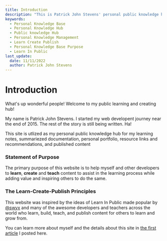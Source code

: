 ```yaml
---
title: Introduction
description: "This is Patrick John Stevens' personal public knowledge hub"
keywords:
  - Personal Knowledge Base
  - Personal Knowledge Hub
  - Public knowledge Hub
  - Personal Knowledge Management
  - Learn Create Publish
  - Personal Knowledge Base Purpose
  - Learn In Public
last_update:
  date: 11/11/2022
  author: Patrick John Stevens
---
```


# Introduction

What's up wonderful people! Welcome to my public learning and creating hub!

My name is Patrick John Stevens. I started my web developent journey near the end of 2015. The rest of the story is still being written. Ha!

This site is utlized as my personal public knowledge hub for my learning notes, summariezed documentation, personal portfolio, resource links and recommendations, and published content

### Statement of Purpose

The primary purpose of this website is to help myself and other developers to **learn**, **create** and **teach** content to assist in the learning process while adding value and inspiring others to do the same.

### The Learn-Create-Publish Principles

This website was inspired by the ideas of Learn In Public made popular by <a href="https://twitter.com/swyx" target="_blank">@swyx</a> and many of the awesome developers and teachers across the world who learn, build, teach, and publish content for others to learn and grow from.

You can learn more about myself and the details about this site in [the first article](\docs\about\about-this-site.mdx) I posted here.
